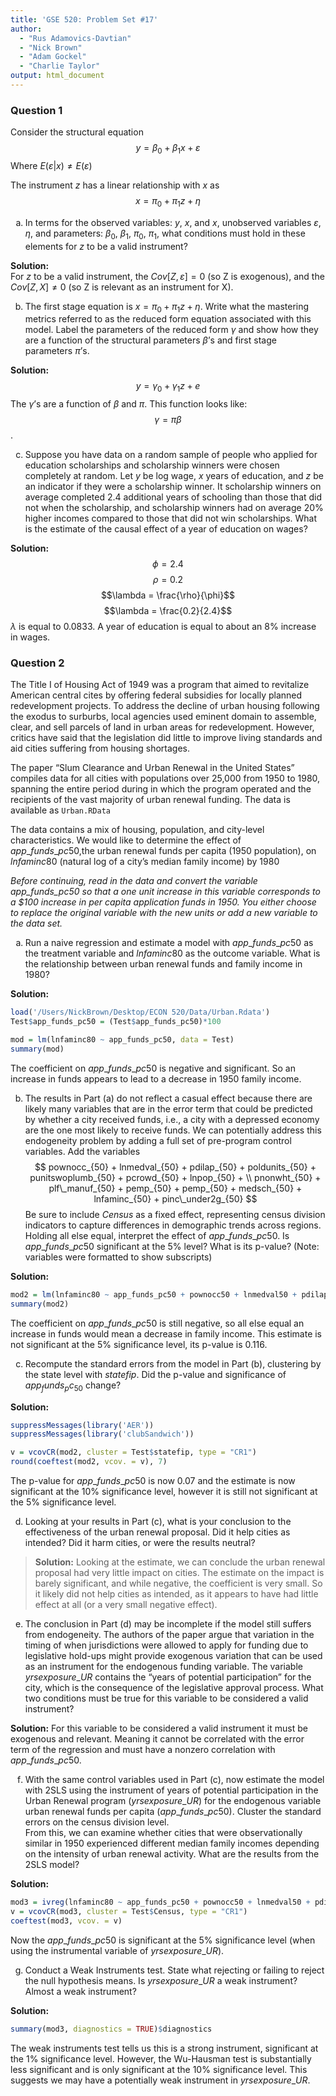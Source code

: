 ```yaml
---
title: 'GSE 520: Problem Set #17'
author: 
  - "Rus Adamovics-Davtian"
  - "Nick Brown"
  - "Adam Gockel"
  - "Charlie Taylor"
output: html_document
---
```


### Question 1
Consider the structural equation 
$$y = \beta_0 + \beta_1 x + \varepsilon$$
Where $E(\varepsilon|x) \neq E(\varepsilon)$

The instrument $z$ has a linear relationship with $x$ as
$$x = \pi_0 + \pi_1 z + \eta$$

(a) In terms for the observed variables: $y$, $x$, and $x$, unobserved variables $\varepsilon$, $\eta$, and parameters: $\beta_0$, $\beta_1$, $\pi_0$, $\pi_1$, what conditions must hold in these elements for $z$ to be a valid instrument?

**Solution:**  
For $z$ to be a valid instrument, the $Cov[Z, \varepsilon] = 0$ (so Z is exogenous), and the $Cov[Z, X] \neq 0$ (so Z is relevant as an instrument for X).

(b) The first stage equation is $x = \pi_0 + \pi_1 z + \eta$.  Write what the mastering metrics referred to as the reduced form equation associated with this model.  Label the parameters of the reduced form $\gamma$ and show how they are a function of the structural parameters $\beta$'s and first stage parameters $\pi$'s. 

**Solution:**  
$$ y = \gamma_0 + \gamma_1 z + e$$
The $\gamma$'s are a function of $\beta$ and $\pi$. This function looks like:
$$\gamma = \pi \beta$$.

(c)  Suppose you have data on a random sample of people who applied for education scholarships and scholarship winners were chosen completely at random.  Let $y$ be log wage, $x$ years of education, and $z$ be an indicator if they were a scholarship winner.  It scholarship winners on average completed 2.4 additional years of schooling than those that did not when the scholarship, and scholarship winners had on average 20\% higher incomes compared to those that did not win scholarships.  What is the estimate of the causal effect of a year of education on wages?

**Solution:**  
$$\phi = 2.4$$
$$\rho = 0.2$$
$$\lambda = \frac{\rho}{\phi}$$
$$\lambda = \frac{0.2}{2.4}$$
$\lambda$ is equal to $0.0833$. A year of education is equal to about an $8\%$ increase in wages.


### Question 2

The Title I of Housing Act of 1949 was a program that aimed to revitalize American central cites by offering federal subsidies for locally planned redevelopment projects. To address the decline of urban housing following the exodus to surburbs, local agencies used eminent domain to assemble, clear, and sell parcels of land in urban areas for redevelopment. However, critics have said that the legislation did little to improve living standards and aid cities suffering from housing shortages.  
  
The paper "Slum Clearance and Urban Renewal in the United States" compiles data for all cities with populations over 25,000 from 1950 to 1980, spanning the entire period during in which the program operated and the recipients of the vast majority of urban renewal funding. The data is available as ```Urban.RData```  

The data contains a mix of housing, population, and city-level characteristics. We would like to determine the effect of $app\_funds\_pc50$,the urban renewal funds per capita (1950 population), on $lnfaminc80$ (natural log of a city's median family income) by 1980

*Before continuing, read in the data and convert the variable $app\_funds\_pc50$ so that a one unit increase in this variable corresponds to a \$100 increase in per capita application funds in 1950. You either choose to replace the original variable with the new units or add a new variable to the data set.*

(a) Run a naive regression and estimate a model with $app\_funds\_pc50$ as the treatment variable and $lnfaminc80$ as the outcome variable.  What is the relationship between urban renewal funds and family income in 1980?

**Solution:**  
```R
load('/Users/NickBrown/Desktop/ECON 520/Data/Urban.Rdata')
Test$app_funds_pc50 = (Test$app_funds_pc50)*100
```

```R
mod = lm(lnfaminc80 ~ app_funds_pc50, data = Test)
summary(mod)
```
The coefficient on $app\_funds\_pc50$ is negative and significant. So an increase in funds appears to lead to a decrease in 1950 family income.

(b) The results in Part (a) do not reflect a casual effect because there are likely many variables that are in the error term that could be predicted by whether a city received funds, i.e., a city with a depressed economy are the one most likely to receive funds.  We can potentially address this endogeneity problem by adding a full set of pre-program control variables.  Add the variables  
$$ pownocc_{50} + lnmedval_{50} + pdilap_{50} + poldunits_{50} + punitswoplumb_{50} + pcrowd_{50} + lnpop_{50} + \\ pnonwht_{50} + plf\_manuf_{50} + pemp_{50} + pemp_{50} + medsch_{50} + lnfaminc_{50} + pinc\_under2g_{50} $$
Be sure to include $Census$ as a fixed effect, representing census division indicators to capture differences in demographic trends across regions. Holding all else equal, interpret the effect of $app\_funds\_pc50$. Is $app\_funds\_pc50$ significant at the 5% level? What is its p-value? (Note: variables were formatted to show subscripts)

**Solution:**
```R
mod2 = lm(lnfaminc80 ~ app_funds_pc50 + pownocc50 + lnmedval50 + pdilap50 + poldunits50 + punitswoplumb50 + pcrowd50 + lnpop50 + pnonwht50 + plf_manuf_50 + pemp50 + pemp50 + medsch50 + lnfaminc50 + pinc_under2g_50 + factor(Census), data = Test)
summary(mod2)
```
The coefficient on $app\_funds\_pc50$ is still negative, so all else equal an increase in funds would mean a decrease in family income. This estimate is not significant at the $5\%$ significance level, its p-value is $0.116$.

(c) Recompute the standard errors from the model in Part (b), clustering by the state level with $statefip$. Did the p-value and significance of $app_funds_pc_{50}$ change?

**Solution:**
```R
suppressMessages(library('AER'))
suppressMessages(library('clubSandwich'))

v = vcovCR(mod2, cluster = Test$statefip, type = "CR1")
round(coeftest(mod2, vcov. = v), 7)
```
The p-value for $app\_funds\_pc50$ is now $0.07$ and the estimate is now significant at the $10\%$ significance level, however it is still not significant at the $5\%$ significance level.

(d) Looking at your results in Part (c), what is your conclusion to the effectiveness of the urban renewal proposal.  Did it help cities as intended?  Did it harm cities, or were the results neutral?

>**Solution:**
Looking at the estimate, we can conclude the urban renewal proposal had very little impact on cities. The estimate on the impact is barely significant, and while negative, the coefficient is very small. So it likely did not help cities as intended, as it appears to have had little effect at all (or a very small negative effect).

(e) The conclusion in Part (d) may be incomplete if the model still suffers from endogeneity.  The authors of the paper argue that variation in the timing of when jurisdictions were allowed to apply for funding due to legislative hold-ups might provide exogenous variation that can be used as an instrument for the endogenous funding variable.  The variable $yrsexposure\_UR$ contains the "years of potential participation" for the city, which is the consequence of the legislative approval process.  What two conditions must be true for this variable to be considered a valid instrument?

**Solution:**
For this variable to be considered a valid instrument it must be exogenous and relevant. Meaning it cannot be correlated with the error term of the regression and must have a nonzero correlation with $app\_funds\_pc50$. 

(f) With the same control variables used in Part (c), now estimate the model with 2SLS using the instrument of years of potential participation in the Urban Renewal program ($yrsexposure\_UR$) for the endogenous variable urban renewal funds per capita ($app\_funds\_pc50$). Cluster the standard errors on the census division level.   
From this, we can examine whether cities that were observationally similar in 1950 experienced different median family incomes depending on the intensity of urban renewal activity. What are the results from the 2SLS model? 

**Solution:**
```R
mod3 = ivreg(lnfaminc80 ~ app_funds_pc50 + pownocc50 + lnmedval50 + pdilap50 + poldunits50 + punitswoplumb50 + pcrowd50 + lnpop50 + pnonwht50 + plf_manuf_50 + pemp50 + pemp50 + medsch50 + lnfaminc50 + pinc_under2g_50 + factor(Census) | yrsexposure_UR + pownocc50 + lnmedval50 + pdilap50 + poldunits50 + punitswoplumb50 + pcrowd50 + lnpop50 + pnonwht50 + plf_manuf_50 + pemp50 + pemp50 + medsch50 + lnfaminc50 + pinc_under2g_50 + factor(Census), data = Test)
v = vcovCR(mod3, cluster = Test$Census, type = "CR1")
coeftest(mod3, vcov. = v)
```

Now the $app\_funds\_pc50$ is significant at the $5\%$ significance level (when using the instrumental variable of $yrsexposure\_UR$). 

(g) Conduct a Weak Instruments test. State what rejecting or failing to reject the null hypothesis means. Is $yrsexposure\_UR$ a weak instrument? Almost a weak instrument?

**Solution:**
```R
summary(mod3, diagnostics = TRUE)$diagnostics
```

The weak instruments test tells us this is a strong instrument, significant at the $1\%$ significance level. However, the Wu-Hausman test is substantially less significant and is only significant at the $10\%$ significance level. This suggests we may have a potentially weak instrument in $yrsexposure\_UR$.

